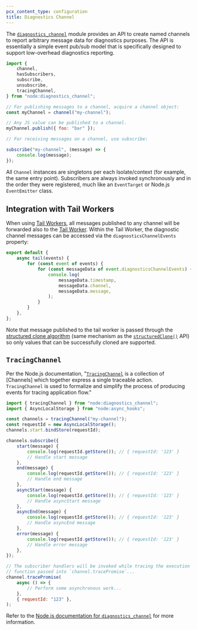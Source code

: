 ```yaml
---
pcx_content_type: configuration
title: Diagnostics Channel
---
```



<Render file="nodejs-compat-howto" product="workers" />

The [`diagnostics_channel`](https://nodejs.org/dist/latest-v20.x/docs/api/diagnostics_channel.html) module provides an API to create named channels to report arbitrary message data for diagnostics purposes. The API is essentially a simple event pub/sub model that is specifically designed to support low-overhead diagnostics reporting.

```js
import {
	channel,
	hasSubscribers,
	subscribe,
	unsubscribe,
	tracingChannel,
} from "node:diagnostics_channel";

// For publishing messages to a channel, acquire a channel object:
const myChannel = channel("my-channel");

// Any JS value can be published to a channel.
myChannel.publish({ foo: "bar" });

// For receiving messages on a channel, use subscribe:

subscribe("my-channel", (message) => {
	console.log(message);
});
```

All `Channel` instances are singletons per each Isolate/context (for example, the same entry point). Subscribers are always invoked synchronously and in the order they were registered, much like an `EventTarget` or Node.js `EventEmitter` class.

## Integration with Tail Workers

When using [Tail Workers](/workers/observability/logs/tail-workers/), all messages published to any channel will be forwarded also to the [Tail Worker](/workers/observability/logs/tail-workers/). Within the Tail Worker, the diagnostic channel messages can be accessed via the `diagnosticsChannelEvents` property:

```js
export default {
	async tail(events) {
		for (const event of events) {
			for (const messageData of event.diagnosticsChannelEvents) {
				console.log(
					messageData.timestamp,
					messageData.channel,
					messageData.message,
				);
			}
		}
	},
};
```

Note that message published to the tail worker is passed through the [structured clone algorithm](https://developer.mozilla.org/en-US/docs/Web/API/Web_Workers_API/Structured_clone_algorithm) (same mechanism as the [`structuredClone()`](https://developer.mozilla.org/en-US/docs/Web/API/structuredClone) API) so only values that can be successfully cloned are supported.

## `TracingChannel`

Per the Node.js documentation, "[`TracingChannel`](https://nodejs.org/api/diagnostics_channel.html#class-tracingchannel) is a collection of \[Channels] which together express a single traceable action. `TracingChannel` is used to formalize and simplify the process of producing events for tracing application flow."

```js
import { tracingChannel } from "node:diagnostics_channel";
import { AsyncLocalStorage } from "node:async_hooks";

const channels = tracingChannel("my-channel");
const requestId = new AsyncLocalStorage();
channels.start.bindStore(requestId);

channels.subscribe({
	start(message) {
		console.log(requestId.getStore()); // { requestId: '123' }
		// Handle start message
	},
	end(message) {
		console.log(requestId.getStore()); // { requestId: '123' }
		// Handle end message
	},
	asyncStart(message) {
		console.log(requestId.getStore()); // { requestId: '123' }
		// Handle asyncStart message
	},
	asyncEnd(message) {
		console.log(requestId.getStore()); // { requestId: '123' }
		// Handle asyncEnd message
	},
	error(message) {
		console.log(requestId.getStore()); // { requestId: '123' }
		// Handle error message
	},
});

// The subscriber handlers will be invoked while tracing the execution of the async
// function passed into `channel.tracePromise`...
channel.tracePromise(
	async () => {
		// Perform some asynchronous work...
	},
	{ requestId: "123" },
);
```

Refer to the [Node.js documentation for `diagnostics_channel`](https://nodejs.org/dist/latest-v20.x/docs/api/diagnostics_channel.html) for more information.

